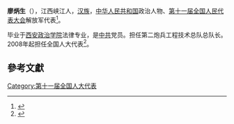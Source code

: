 '''廖炳生'''（{{bd|1956年||}}），江西峡江人，[[汉族|汉族]]，[[中华人民共和国|中华人民共和国]]政治人物、[[第十一届全国人民代表大会|第十一届全国人民代表大会]]解放军代表<ref>{{cite web|author=新华网|title=第十一届全国人大代表|url=http://news.xinhuanet.com/ziliao/2008-03/03/content_7708230.htm?node=36628|publisher=新华网|accessdate=2014-01-07|archive-date=2014-01-10|archive-url=https://web.archive.org/web/20140110211415/http://news.xinhuanet.com/ziliao/2008-03/03/content_7708230.htm?node=36628|dead-url=no}}</ref>。

毕业于[[西安政治学院|西安政治学院]]法律专业，是[[中共|中共]]党员。担任第二炮兵工程技术总队总队长。2008年起担任全国人大代表<ref>{{cite news|title=全国人大代表信息-廖炳生|url= http://210.82.31.1:8084/delegate/viewDelegate.action?dbid=112979|accessdate=2013-04-05|newspaper=全国人大网|archive-url=https://web.archive.org/web/20140527235604/http://www.npc.gov.cn/delegate/viewDelegate.action?dbid=112979|archive-date=2014-05-27|dead-url=yes}}</ref>。

==參考文獻==
{{reflist}}
[[Category:第十一届全国人大代表|Category:第十一届全国人大代表]]